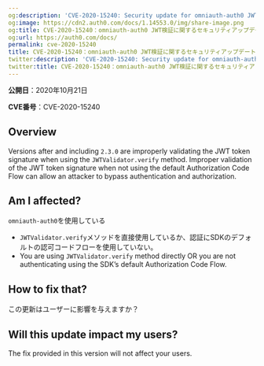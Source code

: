 ```yaml
---
og:description: 'CVE-2020-15240: Security update for omniauth-auth0 JWT validation'
og:image: https://cdn2.auth0.com/docs/1.14553.0/img/share-image.png
og:title: CVE-2020-15240：omniauth-auth0 JWT検証に関するセキュリティアップデート
og:url: https://auth0.com/docs/
permalink: cve-2020-15240
title: CVE-2020-15240：omniauth-auth0 JWT検証に関するセキュリティアップデート
twitter:description: 'CVE-2020-15240: Security update for omniauth-auth0 JWT validation'
twitter:title: CVE-2020-15240：omniauth-auth0 JWT検証に関するセキュリティアップデート
---
```


**公開日**：2020年10月21日

**CVE番号**：CVE-2020-15240

## Overview

Versions after and including `2.3.0` are improperly validating the <Tooltip tip="JSON Web Token (JWT): Standard ID Token format (and often Access Token format) used to represent claims securely between two parties." cta="View Glossary" href="/docs/glossary?term=JWT">JWT</Tooltip> token signature when using the `JWTValidator.verify` method. Improper validation of the JWT token signature when not using the default Authorization Code Flow can allow an attacker to bypass authentication and authorization.

## Am I affected?

`omniauth-auth0`を使用している

* `JWTValidator.verify`メソッドを直接使用しているか、認証にSDKのデフォルトの認可コードフローを使用していない。
* You are using `JWTValidator.verify` method directly OR you are not authenticating using the SDK’s default Authorization Code Flow.

## How to fix that?

[]()この更新はユーザーに影響を与えますか？

## Will this update impact my users?

The fix provided in this version will not affect your users.